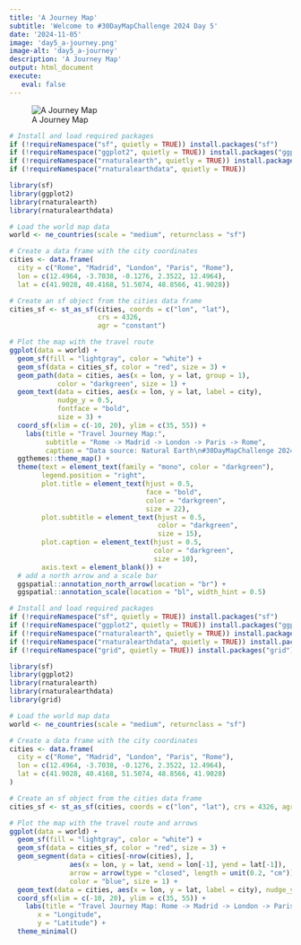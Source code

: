 ```yaml
---
title: 'A Journey Map'
subtitle: 'Welcome to #30DayMapChallenge 2024 Day 5'
date: '2024-11-05'
image: 'day5_a-journey.png'
image-alt: 'day5_a-journey'
description: 'A Journey Map'
output: html_document
execute: 
   eval: false
---
```


![A Journey Map](day5_a-journey.png)

```r
# Install and load required packages
if (!requireNamespace("sf", quietly = TRUE)) install.packages("sf")
if (!requireNamespace("ggplot2", quietly = TRUE)) install.packages("ggplot2")
if (!requireNamespace("rnaturalearth", quietly = TRUE)) install.packages("rnaturalearth")
if (!requireNamespace("rnaturalearthdata", quietly = TRUE)) 

library(sf)
library(ggplot2)
library(rnaturalearth)
library(rnaturalearthdata)

# Load the world map data
world <- ne_countries(scale = "medium", returnclass = "sf")

# Create a data frame with the city coordinates
cities <- data.frame(
  city = c("Rome", "Madrid", "London", "Paris", "Rome"),
  lon = c(12.4964, -3.7038, -0.1276, 2.3522, 12.4964),
  lat = c(41.9028, 40.4168, 51.5074, 48.8566, 41.9028))

# Create an sf object from the cities data frame
cities_sf <- st_as_sf(cities, coords = c("lon", "lat"), 
                      crs = 4326, 
                      agr = "constant")

# Plot the map with the travel route
ggplot(data = world) +
  geom_sf(fill = "lightgray", color = "white") +
  geom_sf(data = cities_sf, color = "red", size = 3) +
  geom_path(data = cities, aes(x = lon, y = lat, group = 1), 
            color = "darkgreen", size = 1) +
  geom_text(data = cities, aes(x = lon, y = lat, label = city), 
            nudge_y = 0.5, 
            fontface = "bold",
            size = 3) +
  coord_sf(xlim = c(-10, 20), ylim = c(35, 55)) +
    labs(title = "Travel Journey Map:",
         subtitle = "Rome -> Madrid -> London -> Paris -> Rome",
         caption = "Data source: Natural Earth\n#30DayMapChallenge 2024 Day5 | @fgazzelloni") +
  ggthemes::theme_map() +
  theme(text = element_text(family = "mono", color = "darkgreen"),
        legend.position = "right",
        plot.title = element_text(hjust = 0.5, 
                                  face = "bold",
                                  color = "darkgreen",
                                  size = 22),
        plot.subtitle = element_text(hjust = 0.5, 
                                     color = "darkgreen",
                                     size = 15),
        plot.caption = element_text(hjust = 0.5, 
                                    color = "darkgreen",
                                    size = 10),
        axis.text = element_blank()) +
  # add a north arrow and a scale bar
  ggspatial::annotation_north_arrow(location = "br") +
  ggspatial::annotation_scale(location = "bl", width_hint = 0.5)
```

```r
# Install and load required packages
if (!requireNamespace("sf", quietly = TRUE)) install.packages("sf")
if (!requireNamespace("ggplot2", quietly = TRUE)) install.packages("ggplot2")
if (!requireNamespace("rnaturalearth", quietly = TRUE)) install.packages("rnaturalearth")
if (!requireNamespace("rnaturalearthdata", quietly = TRUE)) install.packages("rnaturalearthdata")
if (!requireNamespace("grid", quietly = TRUE)) install.packages("grid")

library(sf)
library(ggplot2)
library(rnaturalearth)
library(rnaturalearthdata)
library(grid)

# Load the world map data
world <- ne_countries(scale = "medium", returnclass = "sf")

# Create a data frame with the city coordinates
cities <- data.frame(
  city = c("Rome", "Madrid", "London", "Paris", "Rome"),
  lon = c(12.4964, -3.7038, -0.1276, 2.3522, 12.4964),
  lat = c(41.9028, 40.4168, 51.5074, 48.8566, 41.9028)
)

# Create an sf object from the cities data frame
cities_sf <- st_as_sf(cities, coords = c("lon", "lat"), crs = 4326, agr = "constant")

# Plot the map with the travel route and arrows
ggplot(data = world) +
  geom_sf(fill = "lightgray", color = "white") +
  geom_sf(data = cities_sf, color = "red", size = 3) +
  geom_segment(data = cities[-nrow(cities), ], 
               aes(x = lon, y = lat, xend = lon[-1], yend = lat[-1]), 
               arrow = arrow(type = "closed", length = unit(0.2, "cm")), 
               color = "blue", size = 1) +
  geom_text(data = cities, aes(x = lon, y = lat, label = city), nudge_y = 0.5, size = 3) +
  coord_sf(xlim = c(-10, 20), ylim = c(35, 55)) +
    labs(title = "Travel Journey Map: Rome -> Madrid -> London -> Paris -> Rome",
       x = "Longitude",
       y = "Latitude") +
  theme_minimal() 
```


